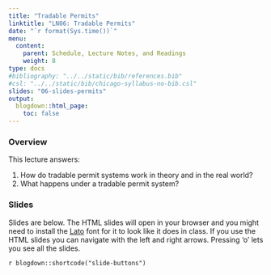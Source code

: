 ```yaml
---
title: "Tradable Permits"
linktitle: "LN06: Tradable Permits"
date: "`r format(Sys.time())`"
menu:
  content:
    parent: Schedule, Lecture Notes, and Readings
    weight: 8
type: docs
#bibliography: "../../static/bib/references.bib"
#csl: "../../static/bib/chicago-syllabus-no-bib.csl"
slides: "06-slides-permits"
output:
  blogdown::html_page:
    toc: false
---
```


### Overview

This lecture answers:

1. How do tradable permit systems work in theory and in the real world?
2. What happens under a tradable permit system?

### Slides

Slides are below. 
The HTML slides will open in your browser and you might need to install the [Lato](https://fonts.google.com/specimen/Lato) font for it to look like it does in class.
If you use the HTML slides you can navigate with the left and right arrows.
Pressing 'o' lets you see all the slides.

`r blogdown::shortcode("slide-buttons")`

